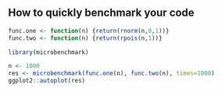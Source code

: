 ## How to quickly benchmark your code

```r
func.one <- function(n) {return(rnorm(n,0,1))}
func.two <- function(n) {return(rpois(n,1))}

library(microbenchmark)

n <- 1000
res <- microbenchmark(func.one(n), func.two(n), times=1000)
ggplot2::autoplot(res) 
```
